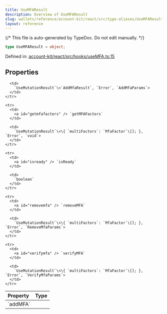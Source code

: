 ```yaml
---
title: UseMFAResult
description: Overview of UseMFAResult
slug: wallets/reference/account-kit/react/src/type-aliases/UseMFAResult
layout: reference
---
```


{/* This file is auto-generated by TypeDoc. Do not edit manually. */}

```ts
type UseMFAResult = object;
```

Defined in: [account-kit/react/src/hooks/useMFA.ts:15](https://github.com/alchemyplatform/aa-sdk/blob/08ef11b1fc98663df6a97fa93722c7f14b33f1cc/account-kit/react/src/hooks/useMFA.ts#L15)

## Properties

<table>
  <thead>
    <tr>
      <th align="left">Property</th>
      <th align="left">Type</th>
    </tr>
  </thead>

  <tbody>
    <tr>
      <td>
        <a id="addmfa" /> `addMFA`
      </td>

      <td>
        `UseMutationResult`\<`AddMfaResult`, `Error`, `AddMfaParams`>
      </td>
    </tr>

    <tr>
      <td>
        <a id="getmfafactors" /> `getMFAFactors`
      </td>

      <td>
        `UseMutationResult`\<\{ `multiFactors`: `MfaFactor`\[]; }, `Error`, `void`>
      </td>
    </tr>

    <tr>
      <td>
        <a id="isready" /> `isReady`
      </td>

      <td>
        `boolean`
      </td>
    </tr>

    <tr>
      <td>
        <a id="removemfa" /> `removeMFA`
      </td>

      <td>
        `UseMutationResult`\<\{ `multiFactors`: `MfaFactor`\[]; }, `Error`, `RemoveMfaParams`>
      </td>
    </tr>

    <tr>
      <td>
        <a id="verifymfa" /> `verifyMFA`
      </td>

      <td>
        `UseMutationResult`\<\{ `multiFactors`: `MfaFactor`\[]; }, `Error`, `VerifyMfaParams`>
      </td>
    </tr>

  </tbody>
</table>
